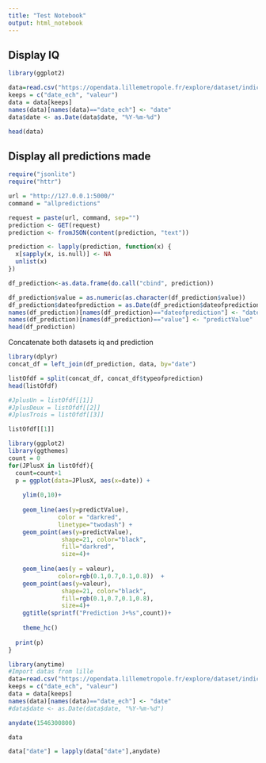 ```yaml
---
title: "Test Notebook"
output: html_notebook
---
```


## Display IQ

```r
library(ggplot2)
```


```r
data=read.csv("https://opendata.lillemetropole.fr/explore/dataset/indice-qualite-de-lair/download/?format=csv&timezone=Europe/Berlin&use_labels_for_header=true", head=TRUE, sep=";")
keeps = c("date_ech", "valeur")
data = data[keeps]
names(data)[names(data)=="date_ech"] <- "date"
data$date <- as.Date(data$date, "%Y-%m-%d")
```

```r
head(data)
```



## Display all predictions made

```r
require("jsonlite")
require("httr")
```


```r
url = "http://127.0.0.1:5000/"
command = "allpredictions"

request = paste(url, command, sep="")
prediction <- GET(request)
prediction <- fromJSON(content(prediction, "text"))

prediction <- lapply(prediction, function(x) {
  x[sapply(x, is.null)] <- NA
  unlist(x)
})

df_prediction<-as.data.frame(do.call("cbind", prediction))
```
```r
df_prediction$value = as.numeric(as.character(df_prediction$value))
df_prediction$dateofprediction = as.Date(df_prediction$dateofprediction, format = "%Y-%m-%d")
names(df_prediction)[names(df_prediction)=="dateofprediction"] <- "date"
names(df_prediction)[names(df_prediction)=="value"] <- "predictValue"
head(df_prediction)
```

Concatenate both datasets iq and prediction
```r
library(dplyr)
concat_df = left_join(df_prediction, data, by="date")
```


```r
listOfdf = split(concat_df, concat_df$typeofprediction)
head(listOfdf)
```

```r
#JplusUn = listOfdf[[1]]
#JplusDeux = listOfdf[[2]]
#JplusTrois = listOfdf[[3]]
```
```r
listOfdf[[1]]
```


```r
library(ggplot2)
library(ggthemes)
count = 0
for(JPlusX in listOfdf){
  count=count+1
  p = ggplot(data=JPlusX, aes(x=date)) +
    
    ylim(0,10)+
  
    geom_line(aes(y=predictValue), 
              color = "darkred", 
              linetype="twodash") +
    geom_point(aes(y=predictValue),
               shape=21, color="black", 
               fill="darkred", 
               size=4)+
  
    geom_line(aes(y = valeur), 
              color=rgb(0.1,0.7,0.1,0.8))  +
    geom_point(aes(y=valeur),
               shape=21, color="black", 
               fill=rgb(0.1,0.7,0.1,0.8), 
               size=4)+
    ggtitle(sprintf("Prediction J+%s",count))+
    
    theme_hc()
  
  print(p)
}
```

```r
library(anytime)
#Import datas from lille
data=read.csv("https://opendata.lillemetropole.fr/explore/dataset/indice-qualite-de-lair/download/?format=csv&timezone=Europe/Berlin&use_labels_for_header=true", head=TRUE, sep=";")
keeps = c("date_ech", "valeur")
data = data[keeps]
names(data)[names(data)=="date_ech"] <- "date"
#data$date <- as.Date(data$date, "%Y-%m-%d")
```

```r
anydate(1546300800)
```


```r
data
```



```r
data["date"] = lapply(data["date"],anydate)
```

